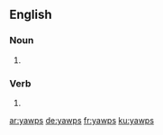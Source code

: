 
==English==

===Noun===
{{head|en|plural}}

# {{plural of|yawp|lang=en|nocat=1}}

===Verb===
{{head|en}}

# {{en-third-person singular of|yawp}}

[[ar:yawps]]
[[de:yawps]]
[[fr:yawps]]
[[ku:yawps]]